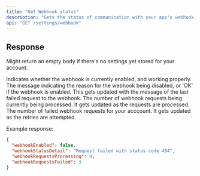 ```yaml
---
title: "Get Webhook status"
description: "Gets the status of communication with your app's webhook."
api: "GET /settings/webhook"
---
```


## Response

Might return an empty body if there's no settings yet stored for your account.

<ResponseField name="webhookEnabled" type="string" required>
  Indicates whether the webhook is currently enabled, and working properly.
</ResponseField>

<ResponseField name="webhookStatusDetail" type="string">
  The message indicating the reason for the webhook being disabled, or 'OK' if
  the webhook is enabled. This gets updated with the message of the last failed
  request to the webhook.
</ResponseField>

<ResponseField name="webhookRequestsProcessing" type="number" required>
  The number of webhook requests being currently being processed. It gets
  updated as the requests are processed.
</ResponseField>

<ResponseField name="webhookRequestsFailed" type="number" required>
  The number of failed webhook requests for your acccount. It gets
  updated as the retries are attempted.
</ResponseField>

Example response:

```json
{
  "webhookEnabled": false,
  "webhookStatusDetail": "Request failed with status code 404",
  "webhookRequestsProcessing": 0,
  "webhookRequestsFailed": 3
}
```
